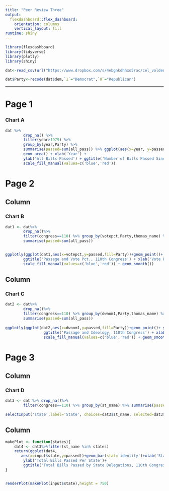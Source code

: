 ```yaml
---
title: "Peer Review Three"
output: 
  flexdashboard::flex_dashboard:
    orientation: columns
    vertical_layout: fill
runtime: shiny
---
```


```r
library(flexdashboard)
library(tidyverse)
library(plotly)
library(shiny)

dat<-read_csv(url("https://www.dropbox.com/s/4ebgnkdhhxo5rac/cel_volden_wiseman%20_coursera.csv?raw=1"))

dat$Party<-recode(dat$dem,`1`="Democrat",`0`="Republican")
```


-----------------------------------------------------------------------

Page 1
======

### Chart A

```r
dat %>% 
        drop_na() %>% 
        filter(year>1979) %>% 
        group_by(year,Party) %>% 
        summarise(passed=sum(all_pass)) %>% ggplot(aes(x=year, y=passed, fill=Party))+
        geom_area() + xlab('Year') + 
        ylab('All Bills Passed') + ggtitle('Number of Bills Passed Since 1980') + 
        scale_fill_manual(values=c('blue','red'))
```


Page 2
======
Column
-----------------------------------------------------------------------
### Chart B

```r
dat1 <- dat%>%
        drop_na()%>%
        filter(congress==110) %>% group_by(votepct,Party,thomas_name) %>% 
        summarise(passed=sum(all_pass)) 


ggplotly(ggplot(dat1,aes(x=votepct,y=passed,fill=Party))+geom_point()+ ylab('All Pass') +
        ggtitle('Passage and Vote Pct., 110th Congress') + xlab('Vote Pct.') +
        scale_fill_manual(values=c('blue','red')) + geom_smooth())
```

Column 
-----------------------------------------------------------------------
### Chart C

```r
dat2 <- dat%>%
        drop_na()%>%
        filter(congress==110) %>% group_by(dwnom1,Party,thomas_name) %>% 
        summarise(passed=sum(all_pass)) 
        
ggplotly(ggplot(dat2,aes(x=dwnom1,y=passed,fill=Party))+geom_point()+ ylab('All Pass') +
                 ggtitle('Passage and Ideology, 110th Congress') + xlab('DW Nominate.') +
                 scale_fill_manual(values=c('blue','red')) + geom_smooth(method='lm'))

```


Page 3
======

Column {.sidebar}
-----------------------------------------------------------------------
### Chart D


```r

dat3 <- dat %>% drop_na()%>%
        filter(congress==110) %>% group_by(st_name) %>% summarise(passed=sum(all_pass))

selectInput('state',label='State', choices=dat3$st_name, selected=dat3$st_name, multiple = TRUE)
```

Column
-----------------------------------------------------------------------
```r
makePlot <- function(states){ 
    dat4 <- dat3%>%filter(st_name %in% states)
    return(ggplot(dat4,
       aes(x=input$state,y=passed))+geom_bar(stat='identity')+xlab('State Name') +
        ylab('Total Bills Passed Per State')+
        ggtitle('Total Bills Passed by State Delegations, 110th Congress')+coord_flip())
}


renderPlot(makePlot(input$state),height = 750)


```

